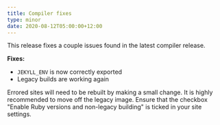 ```yaml
---
title: Compiler fixes
type: minor
date: 2020-08-12T05:00:00+12:00
---
```


This release fixes a couple issues found in the latest compiler release.

**Fixes:**

* `JEKYLL_ENV` is now correctly exported
* Legacy builds are working again

Errored sites will need to be rebuilt by making a small change. It is highly recommended to move off the legacy image. Ensure that the checkbox "Enable Ruby versions and non-legacy building" is ticked in your site settings.